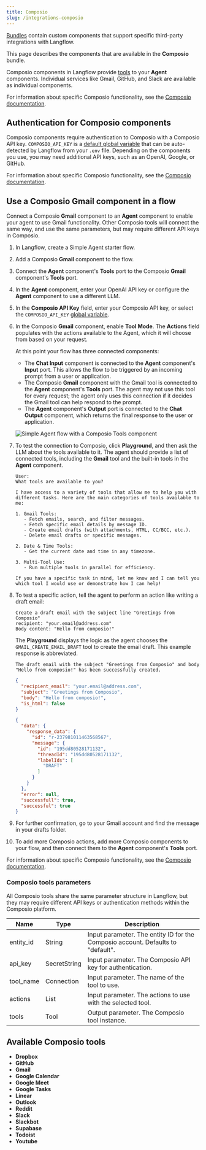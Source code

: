 ```yaml
---
title: Composio
slug: /integrations-composio
---
```



[Bundles](/components-bundle-components) contain custom components that support specific third-party integrations with Langflow.

This page describes the components that are available in the **Composio** bundle.

Composio components in Langflow provide [tools](https://app.composio.dev/) to your **Agent** components.
Individual services like Gmail, GitHub, and Slack are available as individual components.

For information about specific Composio functionality, see the [Composio documentation](https://docs.composio.dev/introduction/intro/overview).

## Authentication for Composio components

Composio components require authentication to Composio with a Composio API key.
`COMPOSIO_API_KEY` is a [default global variable](/configuration-global-variables) that can be auto-detected by Langflow from your `.env` file.
Depending on the components you use, you may need additional API keys, such as an OpenAI, Google, or GitHub.

For information about specific Composio functionality, see the [Composio documentation](https://docs.composio.dev/introduction/intro/overview).

## Use a Composio Gmail component in a flow

Connect a Composio **Gmail** component to an **Agent** component to enable your agent to use Gmail functionality.
Other Composio tools will connect the same way, and use the same parameters, but may require different API keys in Composio.

1. In Langflow, create a Simple Agent starter flow.

2. Add a Composio **Gmail** component to the flow.

3. Connect the **Agent** component's **Tools** port to the Composio **Gmail** component's **Tools** port.

4. In the **Agent** component, enter your OpenAI API key or configure the **Agent** component to use a different LLM.
5. In the **Composio API Key** field, enter your Composio API key, or select the `COMPOSIO_API_KEY` [global variable](/configuration-global-variables).
6. In the Composio **Gmail** component, enable **Tool Mode**.
The **Actions** field populates with the actions available to the Agent, which it will choose from based on your request.

    At this point your flow has three connected components:

    * The **Chat Input** component is connected to the **Agent** component's **Input** port. This allows the flow to be triggered by an incoming prompt from a user or application.
    * The Composio **Gmail** component with the Gmail tool is connected to the **Agent** component's **Tools** port. The agent may not use this tool for every request; the agent only uses this connection if it decides the Gmail tool can help respond to the prompt.
    * The **Agent** component's **Output** port is connected to the **Chat Output** component, which returns the final response to the user or application.

    ![Simple Agent flow with a Composio Tools component](/img/composio/composio-create-flow.png)

8. To test the connection to Composio, click **Playground**, and then ask the LLM about the tools available to it.
The agent should provide a list of connected tools, including the **Gmail** tool and the built-in tools in the **Agent** component.

    ```text
    User:
    What tools are available to you?

    I have access to a variety of tools that allow me to help you with different tasks. Here are the main categories of tools available to me:

    1. Gmail Tools:
       - Fetch emails, search, and filter messages.
       - Fetch specific email details by message ID.
       - Create email drafts (with attachments, HTML, CC/BCC, etc.).
       - Delete email drafts or specific messages.

    2. Date & Time Tools:
       - Get the current date and time in any timezone.

    3. Multi-Tool Use:
       - Run multiple tools in parallel for efficiency.

    If you have a specific task in mind, let me know and I can tell you which tool I would use or demonstrate how I can help!
    ```

9. To test a specific action, tell the agent to perform an action like writing a draft email:

    ```text
    Create a draft email with the subject line "Greetings from Composio"
    recipient: "your.email@address.com"
    Body content: "Hello from composio!"
    ```

    The **Playground** displays the logic as the agent chooses the `GMAIL_CREATE_EMAIL_DRAFT` tool to create the email draft.
    This example response is abbreviated.

    ```text
    The draft email with the subject "Greetings from Composio" and body "Hello from composio!" has been successfully created.
    ```

    ```json
    {
      "recipient_email": "your.email@address.com",
      "subject": "Greetings from Composio",
      "body": "Hello from composio!",
      "is_html": false
    }

    {
      "data": {
        "response_data": {
          "id": "r-237981011463568567",
          "message": {
            "id": "195dd80528171132",
            "threadId": "195dd80528171132",
            "labelIds": [
              "DRAFT"
            ]
          }
        }
      },
      "error": null,
      "successfull": true,
      "successful": true
    }
    ```

10. For further confirmation, go to your Gmail account and find the message in your drafts folder.

11. To add more Composio actions, add more Composio components to your flow, and then connect them to the **Agent** component's **Tools** port.

For information about specific Composio functionality, see the [Composio documentation](https://docs.composio.dev/introduction/intro/overview).

### Composio tools parameters

All Composio tools share the same parameter structure in Langflow, but they may require different API keys or authentication methods within the Composio platform.

| Name | Type | Description |
|------|------|-------------|
| entity_id | String | Input parameter. The entity ID for the Composio account. Defaults to "default". |
| api_key | SecretString | Input parameter. The Composio API key for authentication. |
| tool_name | Connection | Input parameter. The name of the tool to use. |
| actions | List | Input parameter. The actions to use with the selected tool. |
| tools | Tool | Output parameter. The Composio tool instance. |

## Available Composio tools

- **Dropbox**
- **GitHub**
- **Gmail**
- **Google Calendar**
- **Google Meet**
- **Google Tasks**
- **Linear**
- **Outlook**
- **Reddit**
- **Slack**
- **Slackbot**
- **Supabase**
- **Todoist**
- **Youtube**
